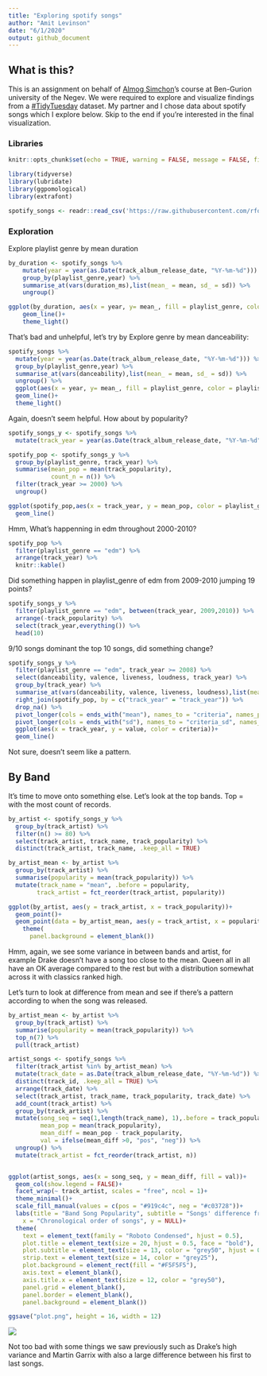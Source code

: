 ```yaml
---
title: "Exploring spotify songs"
author: "Amit Levinson"
date: "6/1/2020"
output: github_document
---
```


## What is this?

This is an assignment on behalf of [Almog Simchon](https://almogsi.com/)'s course at Ben-Gurion university of the Negev. We were required to explore and visualize findings from a [#TidyTuesday](https://github.com/rfordatascience/tidytuesday) dataset. My partner and I chose data about spotify songs which I explore below. Skip to the end if you're interested in the final visualization.

### Libraries

```r
knitr::opts_chunk$set(echo = TRUE, warning = FALSE, message = FALSE, fig.align = "center")
```

```r
library(tidyverse)
library(lubridate)
library(ggpomological)
library(extrafont)

spotify_songs <- readr::read_csv('https://raw.githubusercontent.com/rfordatascience/tidytuesday/master/data/2020/2020-01-21/spotify_songs.csv')
```

### Exploration

Explore playlist genre by mean duration

```r
by_duration <- spotify_songs %>%
    mutate(year = year(as.Date(track_album_release_date, "%Y-%m-%d"))) %>% 
    group_by(playlist_genre,year) %>% 
    summarise_at(vars(duration_ms),list(mean_ = mean, sd_ = sd)) %>% 
    ungroup()

ggplot(by_duration, aes(x = year, y= mean_, fill = playlist_genre, color = playlist_genre, group = playlist_genre))+
    geom_line()+
    theme_light()
```

That's bad and unhelpful, let's try by Explore genre by mean danceability:

```r
spotify_songs %>%
  mutate(year = year(as.Date(track_album_release_date, "%Y-%m-%d"))) %>% 
  group_by(playlist_genre,year) %>% 
  summarise_at(vars(danceability),list(mean_ = mean, sd_ = sd)) %>% 
  ungroup() %>% 
  ggplot(aes(x = year, y= mean_, fill = playlist_genre, color = playlist_genre, group = playlist_genre))+
  geom_line()+
  theme_light()
```

Again, doesn't seem helpful. How about by popularity?

```r
spotify_songs_y <- spotify_songs %>%
  mutate(track_year = year(as.Date(track_album_release_date, "%Y-%m-%d"))) 

spotify_pop <- spotify_songs_y %>% 
  group_by(playlist_genre, track_year) %>% 
  summarise(mean_pop = mean(track_popularity),
            count_n = n()) %>%
  filter(track_year >= 2000) %>% 
  ungroup()

ggplot(spotify_pop,aes(x = track_year, y = mean_pop, color = playlist_genre))+
  geom_line()
```

Hmm, What's happenning in edm throughout 2000-2010?

```r
spotify_pop %>% 
  filter(playlist_genre == "edm") %>% 
  arrange(track_year) %>% 
  knitr::kable()
```

Did something happen in playlist_genre of edm from 2009-2010 jumping 19 points?

```r
spotify_songs_y %>%
  filter(playlist_genre == "edm", between(track_year, 2009,2010)) %>% 
  arrange(-track_popularity) %>% 
  select(track_year,everything()) %>% 
  head(10)
```

9/10 songs dominant the top 10 songs, did something change?

```r
spotify_songs_y %>% 
  filter(playlist_genre == "edm", track_year >= 2008) %>%
  select(danceability, valence, liveness, loudness, track_year) %>% 
  group_by(track_year) %>%
  summarise_at(vars(danceability, valence, liveness, loudness),list(mean = mean, sd = sd)) %>%
  right_join(spotify_pop, by = c("track_year" = "track_year")) %>% 
  drop_na() %>% 
  pivot_longer(cols = ends_with("mean"), names_to = "criteria", names_prefix = "_mean") %>% 
  pivot_longer(cols = ends_with("sd"), names_to = "criteria_sd", names_prefix = "_mean", values_to = "sd") %>% 
  ggplot(aes(x = track_year, y = value, color = criteria))+
  geom_line()
```

Not sure,  doesn't seem like a pattern. 


## By Band

It's time to move onto something else. Let's look at the top bands. Top = with the most count of records.


```r
by_artist <- spotify_songs_y %>%
  group_by(track_artist) %>%
  filter(n() >= 80) %>% 
  select(track_artist, track_name, track_popularity) %>% 
  distinct(track_artist, track_name, .keep_all = TRUE)

by_artist_mean <- by_artist %>% 
  group_by(track_artist) %>% 
  summarise(popularity = mean(track_popularity)) %>% 
  mutate(track_name = "mean", .before = popularity,
        track_artist = fct_reorder(track_artist, popularity))

ggplot(by_artist, aes(y = track_artist, x = track_popularity))+
  geom_point()+
  geom_point(data = by_artist_mean, aes(y = track_artist, x = popularity), color = "red")+
    theme(
      panel.background = element_blank())
```

Hmm, again, we see some variance in between bands and artist, for example Drake doesn't have a song too close to the mean. Queen all in all have an OK average compared to the rest but with a distribution somewhat across it with classics ranked high.  

Let's turn to look at difference from mean and see if there's a pattern according to when the song was released.


```r
by_artist_mean <- by_artist %>% 
  group_by(track_artist) %>% 
  summarise(popularity = mean(track_popularity)) %>% 
  top_n(7) %>% 
  pull(track_artist)

artist_songs <- spotify_songs %>% 
  filter(track_artist %in% by_artist_mean) %>% 
  mutate(track_date = as.Date(track_album_release_date, "%Y-%m-%d")) %>%
  distinct(track_id, .keep_all = TRUE) %>%
  arrange(track_date) %>%
  select(track_artist, track_name, track_popularity, track_date) %>% 
  add_count(track_artist) %>% 
  group_by(track_artist) %>% 
  mutate(song_seq = seq(1,length(track_name), 1),.before = track_popularity,
         mean_pop = mean(track_popularity),
         mean_diff = mean_pop - track_popularity,
         val = ifelse(mean_diff >0, "pos", "neg")) %>% 
  ungroup() %>% 
  mutate(track_artist = fct_reorder(track_artist, n))


ggplot(artist_songs, aes(x = song_seq, y = mean_diff, fill = val))+
  geom_col(show.legend = FALSE)+
  facet_wrap(~ track_artist, scales = "free", ncol = 1)+
  theme_minimal()+
  scale_fill_manual(values = c(pos = "#919c4c", neg = "#c03728"))+
  labs(title = "Band Song Popularity", subtitle = "Songs' difference from mean from the first to the last song released. Left side of X axis is the first\nsong released moving right in a chronological order, where the right side is the last song released.\nThe bands (according to avergae) out of those with 80 records were chosen\n",
    x = "Chronological order of songs", y = NULL)+
  theme(
    text = element_text(family = "Roboto Condensed", hjust = 0.5),
    plot.title = element_text(size = 20, hjust = 0.5, face = "bold"),
    plot.subtitle = element_text(size = 13, color = "grey50", hjust = 0.5),
    strip.text = element_text(size = 14, color = "grey25"),
    plot.background = element_rect(fill = "#F5F5F5"),
    axis.text = element_blank(),
    axis.title.x = element_text(size = 12, color = "grey50"),
    panel.grid = element_blank(),
    panel.border = element_blank(),
    panel.background = element_blank())

ggsave("plot.png", height = 16, width = 12)
```

![](plot.png)

Not too bad with some things we saw previously such as Drake's high variance and Martin Garrix with also a large difference between his first to last songs.
